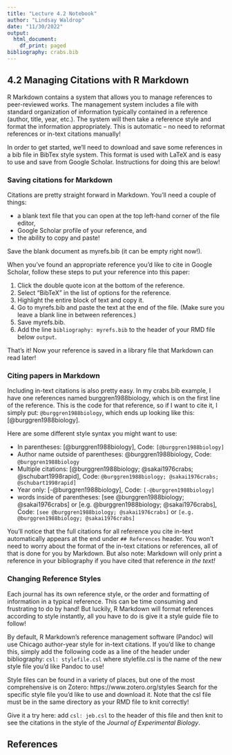 ```yaml
---
title: "Lecture 4.2 Notebook"
author: "Lindsay Waldrop"
date: "11/30/2022"
output:
  html_document:
    df_print: paged
bibliography: crabs.bib
---
```



## 4.2 Managing Citations with R Markdown

R Markdown contains a system that allows you to manage references to peer-reviewed works. The management system includes a file with standard organization of information typically contained in a reference (author, title, year, etc.). The system will then take a reference style and format the information appropriately. This is automatic -- no need to reformat references or in-text citations manually!

In order to get started, we'll need to download and save some references in a bib file in BibTex style system. This format is used with LaTeX and is easy to use and save from Google Scholar. Instructions for doing this are below!

### Saving citations for Markdown

Citations are pretty straight forward in Markdown. You'll need a couple of things: 

 * a blank text file that you can open at the top left-hand corner of the file editor, 
 * Google Scholar profile of your reference, and
 * the ability to copy and paste! 

Save the blank document as myrefs.bib (it can be empty right now!). 

When you've found an appropriate reference you'd like to cite in Google Scholar, follow these steps to put your reference into this paper:   

 1. Click the double quote icon at the bottom of the reference.
 2. Select "BibTeX" in the list of options for the reference.
 3. Highlight the entire block of text and copy it. 
 4. Go to myrefs.bib and paste the text at the end of the file. (Make sure you leave a blank line in between references.)
 5. Save myrefs.bib.
 6. Add the line `bibliography: myrefs.bib` to the header of your RMD file below `output`.

That's it! Now your reference is saved in a library file that Markdown can read later! 

### Citing papers in Markdown

Including in-text citations is also pretty easy. In my crabs.bib example, I have one references named burggren1988biology, which is on the first line of the reference. This is the code for that reference, so if I want to cite it, I simply put: `@burggren1988biology`, which ends up looking like this: [@burggren1988biology].

Here are some different style syntax you might want to use: 

 * In parentheses: [@burggren1988biology],  Code: `[@burggren1988biology]`
 * Author name outside of parentheses: @burggren1988biology, Code: `@burggren1988biology`
 * Multiple citations: [@burggren1988biology; @sakai1976crabs; @schubart1998rapid], Code: `@burggren1988biology; @sakai1976crabs; @schubart1998rapid]`
 * Year only: [-@burggren1988biology], Code: `[-@burggren1988biology]`
 * words inside of parentheses: [see @burggren1988biology; @sakai1976crabs] or [e.g. @burggren1988biology; @sakai1976crabs], Code: `[see @burggren1988biology; @sakai1976crabs]` or `[e.g. @burggren1988biology; @sakai1976crabs]`

You'll notice that the full citations for all reference you cite in-text automatically appears at the end under `## References` header. You won't need to worry about the format of the in-text citations or references, all of that is done for you by Markdown. But also note: Markdown will only print a reference in your bibliography if you have cited that reference _in the text!_

### Changing Reference Styles

Each journal has its own reference style, or the order and formatting of information in a typical reference. This can be time consuming and frustrating to do by hand! But luckily, R Markdown will format references according to style instantly, all you have to do is give it a style guide file to follow! 

By default, R Markdown's reference management software (Pandoc) will use Chicago author-year style for in-text citations. If you'd like to change this, simply add the following code as a line of the header under bibliography: `csl: stylefile.csl` where stylefile.csl is the name of the new style file you'd like Pandoc to use! 

Style files can be found in a variety of places, but one of the most comprehensive is on Zotero: https://www.zotero.org/styles Search for the specific style file you'd like to use and download it. Note that the csl file must be in the same directory as your RMD file to knit correctly!

Give it a try here: add `csl: jeb.csl` to the header of this file and then knit to see the citations in the style of the _Journal of Experimental Biology_.


## References
